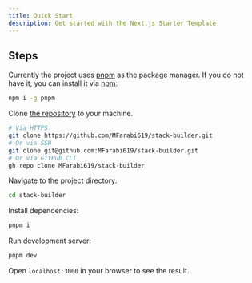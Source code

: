 ```yaml
---
title: Quick Start
description: Get started with the Next.js Starter Template
---
```


## Steps

Currently the project uses [pnpm](https://pnpm.io/) as the package manager. If you do not have it, you can install it via [npm](https://www.npmjs.com/):

```bash
npm i -g pnpm
```

Clone [the repository](https://github.com/mfarabi619/stack-builder/) to your machine.

```bash
# Via HTTPS
git clone https://github.com/MFarabi619/stack-builder.git
# Or via SSH
git clone git@github.com:MFarabi619/stack-builder.git
# Or via GitHub CLI
gh repo clone MFarabi619/stack-builder
```

Navigate to the project directory:

```bash
cd stack-builder
```

Install dependencies:

```bash
pnpm i
```

Run development server:

```bash
pnpm dev
```

Open `localhost:3000` in your browser to see the result.

